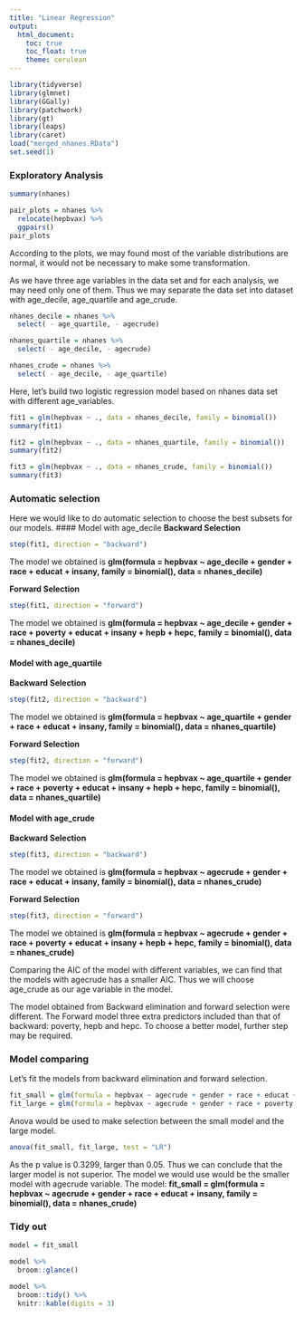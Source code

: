 ```yaml
---
title: "Linear Regression"
output:
  html_document:
    toc: true
    toc_float: true
    theme: cerulean
---
```


```r
library(tidyverse)
library(glmnet)
library(GGally)
library(patchwork)
library(gt)
library(leaps)
library(caret)
load("merged_nhanes.RData")
set.seed(1)
```

### Exploratory Analysis ###

```r
summary(nhanes)
```

```r
pair_plots = nhanes %>%
  relocate(hepbvax) %>%
  ggpairs()
pair_plots
```
According to the plots, we may found most of the variable distributions are normal, it would not be necessary to make some transformation. 

As we have three age variables in the data set and for each analysis, we may need only one of them. Thus we may separate the data set into dataset with age_decile, age_quartile and age_crude. 
```r
nhanes_decile = nhanes %>% 
  select( - age_quartile, - agecrude)

nhanes_quartile = nhanes %>%
  select( - age_decile, - agecrude)

nhanes_crude = nhanes %>%
  select( - age_decile, - age_quartile)
```

Here, let's build two logistic regression model based on nhanes data set with different age_variables. 
```r
fit1 = glm(hepbvax ~ ., data = nhanes_decile, family = binomial())
summary(fit1)

fit2 = glm(hepbvax ~ ., data = nhanes_quartile, family = binomial())
summary(fit2)

fit3 = glm(hepbvax ~ ., data = nhanes_crude, family = binomial())
summary(fit3)
```

### Automatic selection
Here we would like to do automatic selection to choose the best subsets for our models. 
#### Model with age_decile
__Backward Selection__
```r
step(fit1, direction = "backward")
```
The model we obtained is __glm(formula = hepbvax ~ age_decile + gender + race + educat + insany, family = binomial(), data = nhanes_decile)__ 

__Forward Selection__
```r
step(fit1, direction = "forward")
```
The model we obtained is __glm(formula = hepbvax ~ age_decile + gender + race + poverty + educat + insany + hepb + hepc, family = binomial(), data = nhanes_decile)__

#### Model with age_quartile
__Backward Selection__
```r
step(fit2, direction = "backward")
```
The model we obtained is __glm(formula = hepbvax ~ age_quartile + gender + race + educat + insany, family = binomial(), data = nhanes_quartile)__ 

__Forward Selection__
```r
step(fit2, direction = "forward")
```
The model we obtained is __glm(formula = hepbvax ~ age_quartile + gender + race + poverty + educat + insany + hepb + hepc, family = binomial(), data = nhanes_quartile)__

#### Model with age_crude
__Backward Selection__
```r
step(fit3, direction = "backward")
```
The model we obtained is __glm(formula = hepbvax ~ agecrude + gender + race + educat + insany, family = binomial(), data = nhanes_crude)__ 

__Forward Selection__
```r
step(fit3, direction = "forward")
```
The model we obtained is __glm(formula = hepbvax ~ agecrude + gender + race + poverty + educat + insany + hepb + hepc, family = binomial(), data = nhanes_crude)__


Comparing the AIC of the model with different variables, we can find that the models with agecrude has a smaller AIC. Thus we will choose age_crude as our age variable in the model.

The model obtained from Backward elimination and forward selection were different. The Forward model three extra predictors included than that of backward: poverty, hepb and hepc. To choose a better model, further step may be required. 

### Model comparing
Let's fit the models from backward elimination and forward selection.
```r
fit_small = glm(formula = hepbvax ~ agecrude + gender + race + educat + insany, family = binomial(), data = nhanes_crude)
fit_large = glm(formula = hepbvax ~ agecrude + gender + race + poverty + educat + insany + hepb + hepc, family = binomial(), data = nhanes_crude)
```
Anova would be used to make selection between the small model and the large model. 
```r
anova(fit_small, fit_large, test = "LR")
```
As the p value is 0.3299, larger than 0.05. Thus we can conclude that the larger model is not superior. The model we would use would be the smaller model with agecrude variable.
The model: __fit_small = glm(formula = hepbvax ~ agecrude + gender + race + educat + insany, family = binomial(), data = nhanes_crude)__

### Tidy out 
```r
model = fit_small

model %>% 
  broom::glance()

model %>% 
  broom::tidy() %>% 
  knitr::kable(digits = 3)
```


